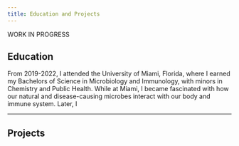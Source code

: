 ```yaml
---
title: Education and Projects
---
```


WORK IN PROGRESS

## Education

From 2019-2022, I attended the University of Miami, Florida, where I earned my Bachelors of Science in Microbiology and Immunology, with minors in Chemistry and Public Health. While at Miami, I became fascinated with how our natural and disease-causing microbes interact with our body and immune system. Later, I 

----

## Projects

